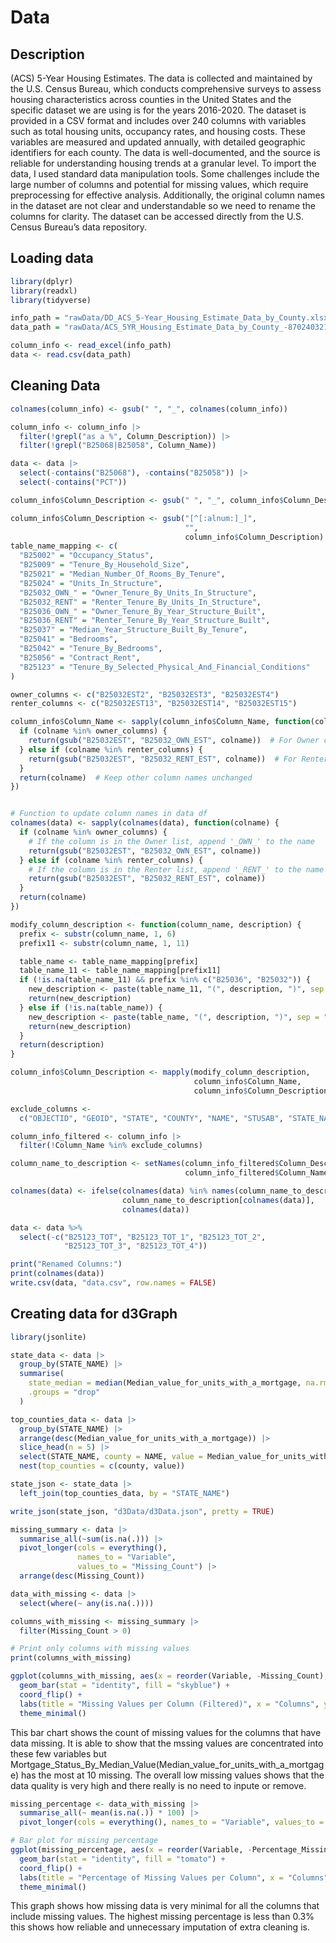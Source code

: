 # Data

## Description
(ACS) 5-Year Housing Estimates. The data is collected and maintained by the U.S. 
Census Bureau, which conducts comprehensive surveys to assess housing 
characteristics across counties in the United States and the specific dataset we 
are using is for the years 2016-2020. The dataset is provided in a CSV format and 
includes over 240 columns with variables such as total housing units, occupancy 
rates, and housing costs. These variables are measured and updated annually, 
with detailed geographic identifiers for each county. The data is 
well-documented, and the source is reliable for understanding housing trends at 
a granular level. To import the data, I used standard data manipulation tools. 
Some challenges include the large number of columns and potential for missing 
values, which require preprocessing for effective analysis. Additionally, the 
original column names in the dataset are not clear and understandable so we need 
to rename the columns for clarity. The dataset can be accessed directly from the 
U.S. Census Bureau's data repository.

## Loading data
```r
library(dplyr)
library(readxl)
library(tidyverse)

info_path = "rawData/DD_ACS_5-Year_Housing_Estimate_Data_by_County.xlsx"
data_path = "rawData/ACS_5YR_Housing_Estimate_Data_by_County_-8702403216850992228.csv"

column_info <- read_excel(info_path)
data <- read.csv(data_path)
```

## Cleaning Data
```r
colnames(column_info) <- gsub(" ", "_", colnames(column_info))

column_info <- column_info |>
  filter(!grepl("as a %", Column_Description)) |>
  filter(!grepl("B25068|B25058", Column_Name))

data <- data |>
  select(-contains("B25068"), -contains("B25058")) |> 
  select(-contains("PCT"))

column_info$Column_Description <- gsub(" ", "_", column_info$Column_Description)

column_info$Column_Description <- gsub("[^[:alnum:]_]", 
                                       "", 
                                       column_info$Column_Description)
table_name_mapping <- c(
  "B25002" = "Occupancy_Status",
  "B25009" = "Tenure_By_Household_Size",
  "B25021" = "Median_Number_Of_Rooms_By_Tenure",
  "B25024" = "Units_In_Structure",
  "B25032_OWN_" = "Owner_Tenure_By_Units_In_Structure",
  "B25032_RENT" = "Renter_Tenure_By_Units_In_Structure",
  "B25036_OWN_" = "Owner_Tenure_By_Year_Structure_Built",
  "B25036_RENT" = "Renter_Tenure_By_Year_Structure_Built",
  "B25037" = "Median_Year_Structure_Built_By_Tenure",
  "B25041" = "Bedrooms",
  "B25042" = "Tenure_By_Bedrooms",
  "B25056" = "Contract_Rent",
  "B25123" = "Tenure_By_Selected_Physical_And_Financial_Conditions"
)

owner_columns <- c("B25032EST2", "B25032EST3", "B25032EST4")
renter_columns <- c("B25032EST13", "B25032EST14", "B25032EST15")

column_info$Column_Name <- sapply(column_info$Column_Name, function(colname) {
  if (colname %in% owner_columns) {
    return(gsub("B25032EST", "B25032_OWN_EST", colname))  # For Owner columns
  } else if (colname %in% renter_columns) {
    return(gsub("B25032EST", "B25032_RENT_EST", colname))  # For Renter columns
  }
  return(colname)  # Keep other column names unchanged
})


# Function to update column names in data df
colnames(data) <- sapply(colnames(data), function(colname) {
  if (colname %in% owner_columns) {
    # If the column is in the Owner list, append '_OWN_' to the name
    return(gsub("B25032EST", "B25032_OWN_EST", colname))
  } else if (colname %in% renter_columns) {
    # If the column is in the Renter list, append '_RENT_' to the name
    return(gsub("B25032EST", "B25032_RENT_EST", colname))
  }
  return(colname)
})

modify_column_description <- function(column_name, description) {
  prefix <- substr(column_name, 1, 6)
  prefix11 <- substr(column_name, 1, 11)

  table_name <- table_name_mapping[prefix]
  table_name_11 <- table_name_mapping[prefix11]
  if (!is.na(table_name_11) && prefix %in% c("B25036", "B25032")) {
    new_description <- paste(table_name_11, "(", description, ")", sep = "")
    return(new_description)
  } else if (!is.na(table_name)) {
    new_description <- paste(table_name, "(", description, ")", sep = "")
    return(new_description)
  }
  return(description)
}

column_info$Column_Description <- mapply(modify_column_description, 
                                         column_info$Column_Name, 
                                         column_info$Column_Description)

exclude_columns <- 
  c("OBJECTID", "GEOID", "STATE", "COUNTY", "NAME", "STUSAB", "STATE_NAME")

column_info_filtered <- column_info |>
  filter(!Column_Name %in% exclude_columns)

column_name_to_description <- setNames(column_info_filtered$Column_Description, 
                                       column_info_filtered$Column_Name)

colnames(data) <- ifelse(colnames(data) %in% names(column_name_to_description),
                         column_name_to_description[colnames(data)],
                         colnames(data))

data <- data %>%
  select(-c("B25123_TOT", "B25123_TOT_1", "B25123_TOT_2", 
            "B25123_TOT_3", "B25123_TOT_4"))

print("Renamed Columns:")
print(colnames(data))
write.csv(data, "data.csv", row.names = FALSE)

```

## Creating data for d3Graph
```r
library(jsonlite)

state_data <- data |>
  group_by(STATE_NAME) |>
  summarise(
    state_median = median(Median_value_for_units_with_a_mortgage, na.rm = TRUE),
    .groups = "drop"
  )

top_counties_data <- data |>
  group_by(STATE_NAME) |>
  arrange(desc(Median_value_for_units_with_a_mortgage)) |>
  slice_head(n = 5) |>
  select(STATE_NAME, county = NAME, value = Median_value_for_units_with_a_mortgage) |>
  nest(top_counties = c(county, value))

state_json <- state_data |>
  left_join(top_counties_data, by = "STATE_NAME")

write_json(state_json, "d3Data/d3Data.json", pretty = TRUE)
```

```r
missing_summary <- data |>
  summarise_all(~sum(is.na(.))) |>
  pivot_longer(cols = everything(), 
               names_to = "Variable", 
               values_to = "Missing_Count") |>
  arrange(desc(Missing_Count))

data_with_missing <- data |>
  select(where(~ any(is.na(.))))

columns_with_missing <- missing_summary |>
  filter(Missing_Count > 0)

# Print only columns with missing values
print(columns_with_missing)
```
```r
ggplot(columns_with_missing, aes(x = reorder(Variable, -Missing_Count), y = Missing_Count)) +
  geom_bar(stat = "identity", fill = "skyblue") +
  coord_flip() +
  labs(title = "Missing Values per Column (Filtered)", x = "Columns", y = "Count of Missing Values") +
  theme_minimal()
```
  This bar chart shows the count of missing values for the columns that have 
data missing. It is able to show that the mssing values are concentrated
into these few variables but 
Mortgage_Status_By_Median_Value(Median_value_for_units_with_a_mortgage) has the
most at 10 missing. The overall low missing values shows that the data quality
is very high and there really is no need to inpute or remove.  

```r
missing_percentage <- data_with_missing |>
  summarise_all(~ mean(is.na(.)) * 100) |>
  pivot_longer(cols = everything(), names_to = "Variable", values_to = "Percentage_Missing")

# Bar plot for missing percentage
ggplot(missing_percentage, aes(x = reorder(Variable, -Percentage_Missing), y = Percentage_Missing)) +
  geom_bar(stat = "identity", fill = "tomato") +
  coord_flip() +
  labs(title = "Percentage of Missing Values per Column", x = "Columns", y = "Percentage Missing") +
  theme_minimal()
```
This graph shows how missing data is very minimal for all the columns that
include missing values. The highest missing percentage is less than 0.3% this 
shows how reliable and unnecessary imputation of extra cleaning is.